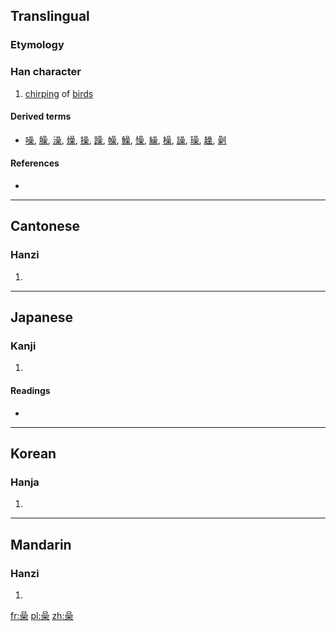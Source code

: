 ==Translingual==

===Etymology===
{{Han compound|品|木|t1=three birds|t2=tree|ls=ic}}

===Han character===
{{Han char|rn=30|rad=口|as=10|sn=13|four=6090<sub>4</sub>|canj=口口口木 (RRRD), X口口口木 (XRRRD)}}

# [[chirping]] of [[birds]]

====Derived terms====
* [[噪]], [[臊]], [[澡]], [[燥]], [[操]], [[躁]], [[幧]], [[鱢]], [[懆]], [[繰]], [[橾]], [[譟]], [[璪]], [[趮]], [[劋]]

====References====
* {{Han ref|kx=0201.160|dkj=04029|dj=0424.100|hdz=10667.150|uh=55BF|ud=21951|bh=DCD5|bd=56533}}

----

==Cantonese==

===Hanzi===
{{yue-hanzi|jyut=|y=[[cho3]]}}

# {{defn|Cantonese|sort=口10}}

----

==Japanese==

===Kanji===
{{ja-kanji|grade=|rs=口10}}

# {{defn|Japanese|sort=口10}}

====Readings====
* {{ja-readings|on=[[そう]] (sō), [[しょう]] (shō)|kun=[[さわぐ]] (sawagu), [[かしましい]] (kashimashii), [[すき]] (suki)}}

----

==Korean==

===Hanja===
{{ko-hanja|hangeul=소|rv=so|mr=so}}

# {{defn|Korean|sort=口10}}

----

==Mandarin==

===Hanzi===
{{cmn-hanzi|pin=[[sào]] ([[sao4]])|wg=[[sao4|sao<sup>4</sup>]]}}

# {{defn|Mandarin|sort=口10}}

[[fr:喿]]
[[pl:喿]]
[[zh:喿]]